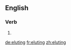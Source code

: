 ==English==

===Verb===
{{head|en}}

# {{present participle of|elute}}

[[de:eluting]]
[[fr:eluting]]
[[zh:eluting]]